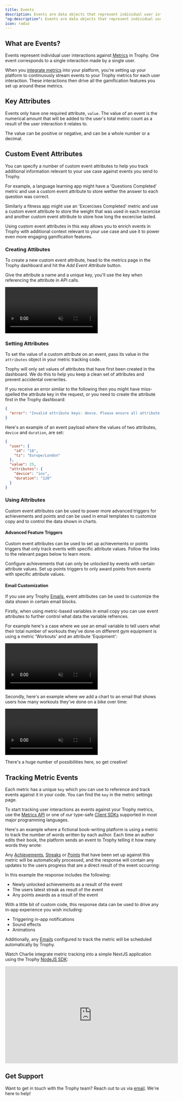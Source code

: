 ```yaml
---
title: Events
description: Events are data objects that represent individual user interactions against metrics in Trophy.
"og:description": Events are data objects that represent individual user interactions against metrics in Trophy.
icon: radio
---
```



## What are Events?

Events represent individual user interactions against [Metrics](/platform/metrics) in Trophy. One event corresponds to a single interaction made by a single user.

When you [integrate metrics](#tracking-metric-events) into your platform, you're setting up your platform to continuously stream events to your Trophy metrics for each user interaction. These interactions then drive all the gamification features you set up around these metrics.

## Key Attributes

Events only have one required attribute, `value`. The value of an event is the numerical amount that will be added to the user's total metric count as a result of the user interaction it relates to.

The value can be positive or negative, and can be a whole number or a decimal.

## Custom Event Attributes

You can specify a number of custom event attributes to help you track additional information relevant to your use case against events you send to Trophy.

For example, a language learning app might have a 'Questions Completed' metric and use a custom event attribute to store wether the answer to each question was correct.

Similarly a fitness app might use an 'Excercises Completed' metric and use a custom event attribute to store the weight that was used in each excercise and another custom event attribute to store how long the excercise lasted.

Using custom event attributes in this way allows you to enrich events in Trophy with additional context relevant to your use case and use it to power even more engaging gamification features.

### Creating Attibutes

To create a new custom event attribute, head to the metrics page in the Trophy dashboard and hit the _Add Event Attribute_ button.

Give the attribute a name and a unique key, you'll use the key when referencing the attribute in API calls.

<Frame>
  <video
    autoPlay
    muted
    loop
    playsInline
    className="w-full aspect-15/4"
    src="../assets/platform/events/create_custom_event_attribute.mp4"
  ></video>
</Frame>

### Setting Attributes

To set the value of a custom attribute on an event, pass its value in the `attributes` object in your metric tracking code.

<Warning>
  Trophy will only set values of attributes that have first been created
  in the dashboard. We do this to help you keep a clean set of attributes and
  prevent accidental overwrites.

If you receive an error similar to the following then you might have miss-spelled the attribute key in the request, or you need to create the attribute first in the Trophy dashboard:

```json
{
  "error": "Invalid attribute keys: devce. Please ensure all attribute keys match those set up at https://app.trophy.so/metrics."
}
```

</Warning>

Here's an example of an event payload where the values of two attributes, `device` and `duration`, are set:

```json {7-10}
{
  "user": {
    "id": "18",
    "tz": "Europe/London"
  },
  "value": 25,
  "attributes": {
    "device": "ios",
    "duration": "120"
  }
}
```

### Using Attributes

Custom event attributes can be used to power more advanced triggers for achievements and points and can be used in email templates to customize copy and to control the data shown in charts.

#### Advanced Feature Triggers

Custom event attributes can be used to set up achievements or points triggers that only track events with specific attribute values. Follow the links to the relevant pages below to learn more.

<CardGroup>
  <Card title="Achievement Triggers" icon="trophy">
    Configure achievements that can only be unlocked by events with certain
    attribute values.
  </Card>
  <Card
    title="Points Triggers"
    icon="sparkle"
    href="/platform/points#creating-triggers"
  >
    Set up points triggers to only award points from events with specific
    attribute values.
  </Card>
</CardGroup>

#### Email Customization

If you use any Trophy [Emails](/platform/emails), event attributes can be used to customize the data shown in certain email blocks.

Firstly, when using metric-based variables in email copy you can use event attributes to further control what data the variable refrences.

For example here's a case where we use an email variable to tell users what their total number of workouts they've done on different gym equipment is using a metric 'Workouts' and an attribute 'Equipment':

<Frame>
  <video
    autoPlay
    muted
    loop
    playsInline
    className="w-full aspect-15/4"
    src="../assets/platform/events/using_attributes_in_emails.mp4"
  ></video>
</Frame>

Secondly, here's an example where we add a chart to an email that shows users how many workouts they've done on a bike over time:

<Frame>
  <video
    autoPlay
    muted
    loop
    playsInline
    className="w-full aspect-15/4"
    src="../assets/platform/events/using_attributes_in_email_charts.mp4"
  ></video>
</Frame>

There's a huge number of possibilities here, so get creative!

## Tracking Metric Events

Each metric has a unique `key` which you can use to reference and track events against it in your code. You can find the `key` in the metric settings page.

To start tracking user interactions as events against your Trophy metrics, use the [Metrics API](/api-reference/endpoints/metrics/send-a-metric-change-event) or one of our type-safe [Client SDKs](/api-reference/client-libraries) supported in most major programming languages.

Here's an example where a fictional book-writing platform is using a metric to track the number of words written by each author. Each time an author edits their book, the platform sends an event to Trophy telling it how many words they wrote:

<MetricChangeRequestBlock />

Any [Achievements](/platform/achievements), [Streaks](/platform/streaks) or [Points](/platform/points) that have been set up against this metric will be automatically processed, and the response will contain any updates to the users progress that are a direct result of the event occurring:

<MetricChangeResponseBlock />

In this example the response includes the following:

- Newly unlocked achievements as a result of the event
- The users latest streak as result of the event
- Any points awards as a result of the event

With a little bit of custom code, this response data can be used to drive any in-app experience you wish including:

- Triggering in-app notifications
- Sound effects
- Animations

Additionally, any [Emails](/platform/emails) configured to track the metric will be scheduled automatically by Trophy.

Watch Charlie integrate metric tracking into a simple NextJS application using the Trophy [NodeJS SDK](/api-reference/client-libraries):

<Frame>
  <iframe
    width="560"
    height="315"
    src="https://www.youtube.com/embed/ZxbOylQ6kQU?si=2C8IvN0trlIzLeO7"
    title="YouTube video player"
    frameborder="0"
    allow="accelerometer; autoplay; clipboard-write; encrypted-media; gyroscope; picture-in-picture; web-share"
    referrerpolicy="strict-origin-when-cross-origin"
    allowfullscreen
  ></iframe>
</Frame>

## Get Support

Want to get in touch with the Trophy team? Reach out to us via [email](mailto:support@trophy.so). We're here to help!
